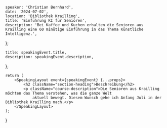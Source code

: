 
    speaker: 'Christian Bernhard',
    date: '2024-07-02',
    location: 'Bibliothek Krailling',
    title: 'Einführung KI für Senioren',
    description: 'Bei Kaffee und Kuchen erhalten die Senioren aus Krailling eine 60 minütige Einführung in das Thema Künstliche Intelligenz.',
};

    title: speakingEvent.title,
    description: speakingEvent.description,
};

    return (
        <SpeakingLayout event={speakingEvent} {...props}>
            <h2 className="section-heading">Beschreibung</h2>
            <p className="course-description">Die Senioren aus Krailling möchten das Thema verstehen, was die ganze Welt
                aktuell bewegt. Diesem Wunsch gehe ich Anfang Juli in der Bibliothek Krailling nach.</p>
        </SpeakingLayout>
    );
}
